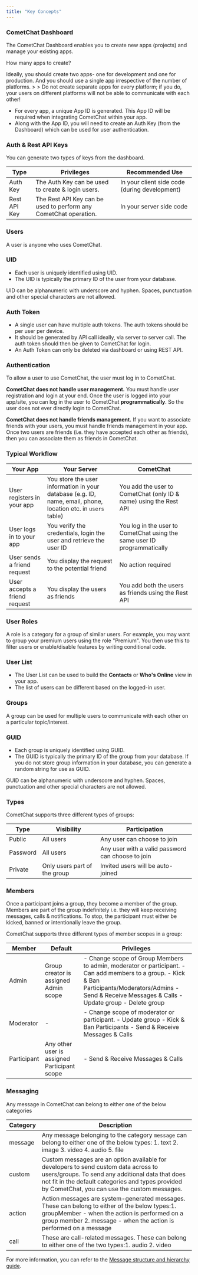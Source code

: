 ```yaml
---
title: "Key Concepts"
---
```




### CometChat Dashboard

The CometChat Dashboard enables you to create new apps (projects) and manage your existing apps.

<Note>
How many apps to create?

Ideally, you should create two apps- one for development and one for production. And you should use a single app irrespective of the number of platforms. > > Do not create separate apps for every platform; if you do, your users on different platforms will not be able to communicate with each other!

</Note>

* For every app, a unique App ID is generated. This App ID will be required when integrating CometChat within your app.
* Along with the App ID, you will need to create an Auth Key (from the Dashboard) which can be used for user authentication.

### Auth & Rest API Keys

You can generate two types of keys from the dashboard.

| Type         | Privileges                                                       | Recommended Use                               |
| ------------ | ---------------------------------------------------------------- | --------------------------------------------- |
| Auth Key     | The Auth Key can be used to create & login users.                | In your client side code (during development) |
| Rest API Key | The Rest API Key can be used to perform any CometChat operation. | In your server side code                      |

### Users

A user is anyone who uses CometChat.

### UID

* Each user is uniquely identified using UID.
* The UID is typically the primary ID of the user from your database.

<Warning>

UID can be alphanumeric with underscore and hyphen. Spaces, punctuation and other special characters are not allowed.

</Warning>

### Auth Token

* A single user can have multiple auth tokens. The auth tokens should be per user per device.
* It should be generated by API call ideally, via server to server call. The auth token should then be given to CometChat for login.
* An Auth Token can only be deleted via dashboard or using REST API.

### Authentication

To allow a user to use CometChat, the user must log in to CometChat.

**CometChat does not handle user management.** You must handle user registration and login at your end. Once the user is logged into your app/site, you can log in the user to CometChat **programmatically**. So the user does not ever directly login to CometChat.

**CometChat does not handle friends management.** If you want to associate friends with your users, you must handle friends management in your app. Once two users are friends (i.e. they have accepted each other as friends), then you can associate them as friends in CometChat.

### Typical Workflow

| Your App                      | Your Server                                                                                                   | CometChat                                                                |
| ----------------------------- | ------------------------------------------------------------------------------------------------------------- | ------------------------------------------------------------------------ |
| User registers in your app    | You store the user information in your database (e.g. ID, name, email, phone, location etc. in `users` table) | You add the user to CometChat (only ID & name) using the Rest API        |
| User logs in to your app      | You verify the credentials, login the user and retrieve the user ID                                           | You log in the user to CometChat using the same user ID programmatically |
| User sends a friend request   | You display the request to the potential friend                                                               | No action required                                                       |
| User accepts a friend request | You display the users as friends                                                                              | You add both the users as friends using the Rest API                     |

### User Roles

A role is a category for a group of similar users. For example, you may want to group your premium users using the role "Premium". You then use this to filter users or enable/disable features by writing conditional code.

### User List

* The User List can be used to build the **Contacts** or **Who's Online** view in your app.
* The list of users can be different based on the logged-in user.

### Groups

A group can be used for multiple users to communicate with each other on a particular topic/interest.

### GUID

* Each group is uniquely identified using GUID.
* The GUID is typically the primary ID of the group from your database. If you do not store group information in your database, you can generate a random string for use as GUID.

<Warning>

GUID can be alphanumeric with underscore and hyphen. Spaces, punctuation and other special characters are not allowed.

</Warning>

### Types

CometChat supports three different types of groups:

| Type     | Visibility                   | Participation                                     |
| -------- | ---------------------------- | ------------------------------------------------- |
| Public   | All users                    | Any user can choose to join                       |
| Password | All users                    | Any user with a valid password can choose to join |
| Private  | Only users part of the group | Invited users will be auto-joined                 |

### Members

Once a participant joins a group, they become a member of the group. Members are part of the group indefinitely i.e. they will keep receiving messages, calls & notifications. To stop, the participant must either be kicked, banned or intentionally leave the group.

CometChat supports three different types of member scopes in a group:

| Member      | Default                                      | Privileges                                                                                                                                                                                                    |
| ----------- | -------------------------------------------- | ------------------------------------------------------------------------------------------------------------------------------------------------------------------------------------------------------------- |
| Admin       | Group creator is assigned Admin scope        | - Change scope of Group Members to admin, moderator or participant. - Can add members to a group. - Kick & Ban Participants/Moderators/Admins - Send & Receive Messages & Calls - Update group - Delete group |
| Moderator   | -                                            | - Change scope of moderator or participant. - Update group - Kick & Ban Participants - Send & Receive Messages & Calls                                                                                        |
| Participant | Any other user is assigned Participant scope | - Send & Receive Messages & Calls                                                                                                                                                                             |

### Messaging

Any message in CometChat can belong to either one of the below categories

| Category | Description                                                                                                                                                                                                                                  |
| -------- | -------------------------------------------------------------------------------------------------------------------------------------------------------------------------------------------------------------------------------------------- |
| message  | Any message belonging to the category `message` can belong to either one of the below types: 1. text 2. image 3. video 4. audio 5. file                                                                                                      |
| custom   | Custom messages are an option available for developers to send custom data across to users/groups. To send any additional data that does not fit in the default categories and types provided by CometChat, you can use the custom messages. |
| action   | Action messages are system-generated messages. These can belong to either of the below types:1. groupMember - when the action is performed on a group member 2. message - when the action is performed on a message                          |
| call     | These are call-related messages. These can belong to either one of the two types:1. audio 2. video                                                                                                                                           |

For more information, you can refer to the [Message structure and hierarchy guide](/sdk/react-native/message-structure-and-hierarchy).

